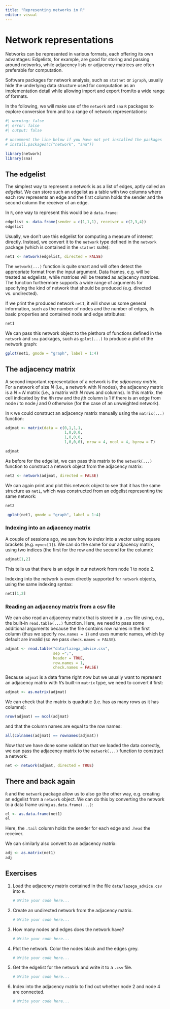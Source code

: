 ```yaml
---
title: "Representing networks in R"
editor: visual
---
```


# Network representations

Networks can be represented in various formats, each offering its own advantages: Edgelists, for example, are good for storing and passing around networks, while adjacency lists or adjacency matrices are often preferable for computation.

Software packages for network analysis, such as `statnet` or `igraph`, usually hide the underlying data structure used for computation as an implementation detail while allowing import and export from/to a wide range of formats.

In the following, we will make use of the `network` and `sna` `R` packages to explore conversion from and to a range of network representations:

```r
#| warning: false
#| error: false
#| output: false

# uncomment the line below if you have not yet installed the packages
# install.packages(c("network", "sna"))

library(network)
library(sna)
```

## The edgelist

The simplest way to represent a network is as a list of edges, aptly called an *edgelist*. We can store such an edgelist as a table with two columns where each row represents an edge and the first column holds the sender and the second column the receiver of an edge.

In `R`, one way to represent this would be a `data.frame`:

```r
edgelist <- data.frame(sender = c(1,1,1), receiver = c(2,3,4))
edgelist
```

Usually, we don't use this edgelist for computing a measure of interest directly. Instead, we convert it to the `network` type defined in the `network` package (which is contained in the `statnet` suite):

```r
net1 <- network(edgelist, directed = FALSE)
```

The `network(...)` function is quite smart and will often detect the appropriate format from the input argument. Data frames, e.g. will be treated as edgelists, while matrices will be treated as adjacency matrices. The function furthermore supports a wide range of arguments for specifying the kind of network that should be produced (e.g. directed vs. undirected).

If we print the produced network `net1`, it will show us some general information, such as the number of nodes and the number of edges, its basic properties and contained node and edge attributes:

```r
net1
```

We can pass this network object to the plethora of functions defined in the `network` and `sna` packages, such as `gplot(...)` to produce a plot of the network graph:

```r
gplot(net1, gmode = "graph", label = 1:4)
```

## The adjacency matrix

A second important representation of a network is the *adjacency matrix*. For a network of size $N$ (i.e., a network with $N$ nodes), the adjacency matrix is a $N \times N$ matrix (i.e., a matrix with $N$ rows and columns). In this matrix, the cell indicated by the $i$th row and the $j$th column is $1$ if there is an edge from node $i$ to node $j$ and $0$ otherwise (for the case of an unweighted network).

In `R` we could construct an adjacency matrix manually using the `matrix(...)` function:

```r
adjmat <- matrix(data = c(0,1,1,1, 
                          1,0,0,0, 
                          1,0,0,0, 
                          1,0,0,0), nrow = 4, ncol = 4, byrow = T)

adjmat
```

As before for the edgelist, we can pass this matrix to the `network(...)` function to construct a network object from the adjacency matrix:

```r
net2 <- network(adjmat, directed = FALSE)
```

We can again print and plot this network object to see that it has the same structure as `net1`, which was constructed from an edgelist representing the same network:

```r
net2
```

```r
 gplot(net1, gmode = "graph", label = 1:4)
```

### Indexing into an adjacency matrix

A couple of sessions ago, we saw how to *index* into a vector using square brackets (e.g. `myvec[1]`). We can do the same for our adjacency matrix, using two indices (the first for the row and the second for the column):

```r
adjmat[1,2]
```

This tells us that there is an edge in our network from node 1 to node 2.

Indexing into the network is even directly supported for `network` objects, using the same indexing syntax:

```r
net1[1,2]
```

### Reading an adjacency matrix from a csv file

We can also read an adjacency matrix that is stored in a `.csv` file using, e.g., the built-in `read.table(...)` function. Here, we need to pass some additional arguments because the file contains row names in the first column (thus we specify `row.names = 1`) and uses numeric names, which by default are invalid (so we pass `check.names = FALSE`).

```r
adjmat <- read.table("data/lazega_advice.csv", 
                     sep =";", 
                     header = TRUE, 
                     row.names = 1, 
                     check.names = FALSE)
```

Because `adjmat` is a data frame right now but we usually want to represent an adjacency matrix with `R`'s built-in `matrix` type, we need to convert it first:

```r
adjmat <- as.matrix(adjmat)
```

We can check that the matrix is quadratic (i.e. has as many rows as it has columns):

```r
nrow(adjmat) == ncol(adjmat) 
```

and that the column names are equal to the row names:

```r
all(colnames(adjmat) == rownames(adjmat))
```

Now that we have done some validation that we loaded the data correctly, we can pass the adjacency matrix to the `network(...)` function to construct a network:

```r
net <- network(adjmat, directed = TRUE)
```

## There and back again

`R` and the `network` package allow us to also go the other way, e.g. creating an edgelist from a `network` object. We can do this by converting the network to a data frame using `as.data.frame(...)`:

```r
el <- as.data.frame(net1)
el
```

Here, the `.tail` column holds the sender for each edge and `.head` the receiver.

We can similarly also convert to an adjacency matrix:

```r
adj <- as.matrix(net1)
adj
```

## Exercises

1.  Load the adjacency matrix contained in the file `data/lazega_advice.csv` into `R`.

    ```r
    # Write your code here...
    ```

2.  Create an undirected network from the adjacency matrix.

    ```r
    # Write your code here...
    ```

3.  How many nodes and edges does the network have?

    ```r
    # Write your code here...
    ```

4.  Plot the network. Color the nodes black and the edges grey.

    ```r
    # Write your code here...
    ```

5.  Get the edgelist for the network and write it to a `.csv` file.

    ```r
    # Write your code here...
    ```

6.  Index into the adjacency matrix to find out whether node 2 and node 4 are connected.

    ```r
    # Write your code here...
    ```
